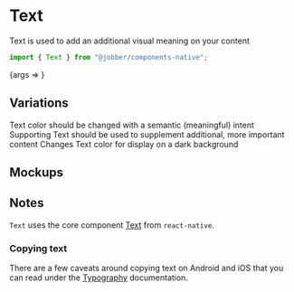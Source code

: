 
<Meta title="Components/Text/Mobile" component={Text} />

# Text

Text is used to add an additional visual meaning on your content

```ts
import { Text } from "@jobber/components-native";
```

<Canvas>
  <Story
    name="Mobile"
    args={{
      children:
        "'640K is more memory than anyone will ever need on a computer' - Not Bill Gates",
    }}
  >
    {args => <Text {...args} />}
  </Story>
</Canvas>

<ArgsTable of={Text} story="Mobile" />

## Variations

<Canvas isColumn>
  <Text variation="success">
    Text color should be changed with a semantic (meaningful) intent
  </Text>
  <Text level="textSupporting">
    Supporting Text should be used to supplement additional, more important
    content
  </Text>
  <View style={{ backgroundColor: "black" }}>
    <Text reverseTheme={true}>
      Changes Text color for display on a dark background
    </Text>
  </View>
</Canvas>

## Mockups

<Figma
  collapsable
  url="https://www.figma.com/file/avvgu5SkbBvS8lGVePBsqO/%F0%9F%92%99-Product%2FMobile?node-id=13039%3A157"
/>

## Notes

`Text` uses the core component [Text](https://reactnative.dev/docs/text) from
`react-native`.

### Copying text

There are a few caveats around copying text on Android and iOS that you can read
under the
[Typography](/docs/atlantis-text-and-typography-typography-internal--typography)
documentation.
